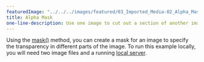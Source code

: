 ---
featuredImage: "../../../images/featured/03_Imported_Media-02_Alpha_Mask-thumbnail.png"
title: Alpha Mask
one-line-description: Use one image to cut out a section of another image.
---

Using the 
<a href="https://p5js.org/reference/#/p5/mask" target="_blank">mask()</a> 
method, you can create a mask for an image to specify the transparency in
different parts of the image. To run this example locally, you will need two
image files and a running 
<a href="https://github.com/processing/p5.js/wiki/Local-server">local server</a>.